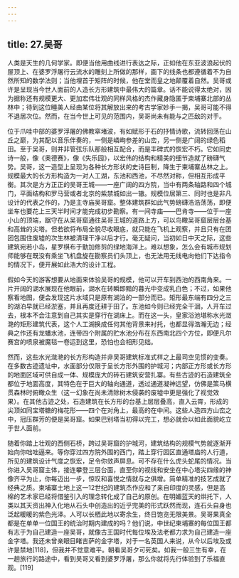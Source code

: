 ```yaml
---
---
---
```

title: 27.吴哥
---




人类是天生的几何学家。即便当他用曲线进行表达之际，正如他在东亚波浪起伏的屋顶上、在婆罗浮屠行云流水的雕刻上所做的那样，画下的线条也都遵循着不为自然所知的数学法则；当他埋首于矩阵的时候，他在堂而皇之地颠覆着自然。吴哥或许是呈现当今世人面前的人造长方形建筑中最伟大的篇章。话不能说得太绝对，因为据称还有规模更大、更加宏伟壮观的同样风格的杰作藏身隐匿于柬埔寨北部的丛林中；待到这位睡美人经由某位将其解放出来的考古学家妙手一揭，吴哥可能不得不退居次位。然而，在当今世上可见的范围内，吴哥尚未有能与之匹敌的对手。

位于爪哇中部的婆罗浮屠的佛教窣堵波，有如赋形于石的抒情诗歌，流转回荡在山丘之巅，为其配以音乐伴奏的，一侧是嶙峋参差的山峦，另一侧是广阔的绿色稻田。至于吴哥，则并非管弦乐队那般相互配合，而是丰碑式的恢宏不朽。它如同史诗一般，像《奥德赛》，像《失乐园》，以宏伟的结构和精美的细节造就了磅礴气势。吴哥，这一造型上呈现为各种长方形状的史诗巨制，降生于柬埔寨丛林之上。规模最大的长方形构造为一对人工湖，东池和西池，不尽然对称，但相互形成平衡。其次是方方正正的吴哥王城——一座广阔的四方院，当中有两条轴路和四个城门，平面结构和罗马营或者北京的紫禁城如出一辙。规模位居第三、同时也是非凡设计的代表之作的，乃是主寺庙吴哥窟。整体建筑群如此气势磅礴浩浩荡荡，即便坐车也要花上三天半时间才能完成初步勘察。有一间寺庙——巴肯寺——位于一座小山的顶端，踞守在从吴哥窟通往吴哥王城的道路上方，可以鸟瞰吴哥窟层层台基和高耸的尖塔。但若欲将布局全貌尽收眼底，就只能在飞机上观察，并且只有在团团包围住废墟的次生林被清理干净以后才行。毫无疑问，当初如日中天之际，这些建筑宛若小岛，星罗棋布于勤加修剪的绿地海洋上。难以想象，怎么会有城市规划师能够在既没有乘坐飞机盘旋在勘察员们头顶上，也无法用无线电向他们下达指令的情况下，便开展如此浩大的设计工程。

假如今天的游客想要从地面来体验吴哥的规模，他可以开车到西池的西南角来。一片开阔的湖水展现在他眼前，湖水在转瞬即黯的暮光中变成乳白色；不过，如果他察看地图，便会发现这片水域只是原有湖泊的一部分而已。矩形最东端有四分之三的湖泊早就已经淤塞，并且再度还耕于田了。东池如今则已经完全干涸，人开车过去，根本不会注意到自己其实是穿行在湖床上。而在这一头，皇家浴池堪称水光潋滟的矩形建筑代表，这个人工湖换成任何其他背景来衬托，也都显得浩瀚无边；经典之作还有龙蟠水池，连带四个附属的贮水池分布在东西南北四个方位，即便凡尔赛宫的喷泉被魔毯一卷运到这里，恐怕也会相形见绌。

然而，这些水光潋滟的长方形构造并非吴哥建筑标准式样之上最司空见惯的变奏。在多数古迹遗址中，水面部分仅限于呈长方形外围的护城河；内部正方形或长方形的地面区域可供自成一体、规模庞大的砖石建筑安营扎寨。有些古迹的石造建筑全都位于地面高度，其特色在于巨大的轴向通道，透过通道凝神远望，仿佛是策马横贯森林时俯瞰众生（这一幻象在尚未清除树木侵袭的废墟中更是强化了视觉效果）。在其他古迹之处，石造建筑在长方形的台基上层层叠高，直入云霄，形成的尖顶如同宝塔糖的梅花形——四个在对角上，最高的在中间。这些人造四方山峦之中，冠压群芳的便是吴哥窟。如果巴别塔当初得以完工，想必就会以如此面貌屹立于世人面前。

随着你踏上壮观的西侧石桥，跨过吴哥窟的护城河，建筑结构的规模气势就逐渐开始向你咄咄逼来。等你穿过四方院外围的西门，踏上穿行园区直通塔庙的人行道，所见的建筑设计气度之恢宏，足令你敛声屏息。可不存在什么虎头蛇尾的情况。当你进入吴哥窟主体，接连攀登三层台面，直至你的视线和安坐在中心塔尖四缘的神像齐平为止，你每迈出一步，惊叹和喜悦之情就与之俱增。简单精准的技艺成就了经典之质。柬埔寨土地上这一12世纪的建筑杰作应和了来自印度的灵感，但是高棉的艺术家已经将借鉴引入的理念转化成了自己的原创。在明媚蓝天的烘托下，人类以其天资出神入化地从石头中创造出的近乎完美的形式跃然而现，连石头自身也泛起暖暖的紫色光泽。人可以长栖此地以寄余生，终日饱览无限美景。吴哥果真全都是在单单一位国王的统治时期内建成的吗？他们说，中世纪柬埔寨的每位国王都有志于为自己建造一座吴哥，就像古王国时代每位埃及法老都力求为自己建造一座金字塔。我还未曾亲眼目睹吉萨的金字塔，对于一名英国人来说，从今以后埃及或许是禁地[118]，但我并不觉意难平。朝看吴哥夕可死矣。如我一般三生有幸，在一趟旅行的路途中，看到吴哥又看到婆罗浮屠，那么你就将先行体验到了乐福直观。[119]